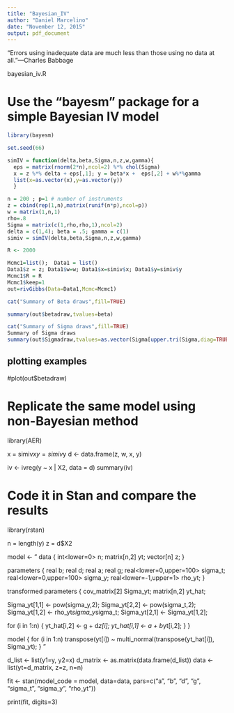 ```yaml
---
title: "Bayesian_IV"
author: "Daniel Marcelino"
date: "November 12, 2015"
output: pdf_document
---
```


"Errors using inadequate data are much less than those using no data at all."—Charles Babbage


bayesian_iv.R

# Use the "bayesm" package for a simple Bayesian IV model

```r
library(bayesm)

set.seed(66)

simIV = function(delta,beta,Sigma,n,z,w,gamma){
  eps = matrix(rnorm(2*n),ncol=2) %*% chol(Sigma)
  x = z %*% delta + eps[,1]; y = beta*x +  eps[,2] + w%*%gamma
  list(x=as.vector(x),y=as.vector(y)) 
  }

n = 200 ; p=1 # number of instruments
z = cbind(rep(1,n),matrix(runif(n*p),ncol=p))
w = matrix(1,n,1)
rho=.8
Sigma = matrix(c(1,rho,rho,1),ncol=2)
delta = c(1,4); beta = .5; gamma = c(1)
simiv = simIV(delta,beta,Sigma,n,z,w,gamma)

R <- 2000

Mcmc1=list();  Data1 = list()
Data1$z = z; Data1$w=w; Data1$x=simiv$x; Data1$y=simiv$y
Mcmc1$R = R
Mcmc1$keep=1
out=rivGibbs(Data=Data1,Mcmc=Mcmc1)
```

```r
cat("Summary of Beta draws",fill=TRUE)
```

```r
summary(out$betadraw,tvalues=beta)
```

```r
cat("Summary of Sigma draws",fill=TRUE)
Summary of Sigma draws
summary(out$Sigmadraw,tvalues=as.vector(Sigma[upper.tri(Sigma,diag=TRUE)]))
```



## plotting examples
#plot(out$betadraw)

# Replicate the same model using non-Bayesian method

library(AER)


x = simiv$x
y = simiv$y
d <- data.frame(z, w, x, y)

iv <- ivreg(y ~ x | X2, data = d)
summary(iv)

# Code it in Stan and compare the results

library(rstan)



n = length(y)
z = d$X2

model <- "
data {
int<lower=0> n;
matrix[n,2] yt;
vector[n] z;
}

parameters {
real b;
real d;
real a;
real g;
real<lower=0,upper=100> sigma_t;
real<lower=0,upper=100> sigma_y;
real<lower=-1,upper=1> rho_yt;
}

transformed parameters {
cov_matrix[2] Sigma_yt;
matrix[n,2] yt_hat;

Sigma_yt[1,1] <- pow(sigma_y,2);
Sigma_yt[2,2] <- pow(sigma_t,2);
Sigma_yt[1,2] <- rho_yt*sigma_y*sigma_t;
Sigma_yt[2,1] <- Sigma_yt[1,2];


for (i in 1:n) {
  yt_hat[i,2] <- g + d*z[i];
  yt_hat[i,1] <- a + b*yt[i,2];
  }
}

model {
  for (i in 1:n)
  transpose(yt[i]) ~ multi_normal(transpose(yt_hat[i]), Sigma_yt);
}
"

d_list <- list(y1=y, y2=x)
d_matrix <- as.matrix(data.frame(d_list))
data <- list(yt=d_matrix, z=z, n=n)

fit <- stan(model_code = model, data=data, pars=c("a", "b", "d", "g", "sigma_t", "sigma_y", "rho_yt"))

print(fit, digits=3)



